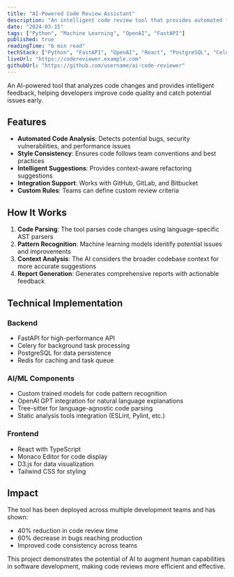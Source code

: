 ```yaml
---
title: "AI-Powered Code Review Assistant"
description: "An intelligent code review tool that provides automated feedback and suggestions."
date: "2024-03-15"
tags: ["Python", "Machine Learning", "OpenAI", "FastAPI"]
published: true
readingTime: "6 min read"
techStack: ["Python", "FastAPI", "OpenAI", "React", "PostgreSQL", "Celery"]
liveUrl: "https://codereviewer.example.com"
githubUrl: "https://github.com/username/ai-code-reviewer"
---
```


An AI-powered tool that analyzes code changes and provides intelligent feedback, helping developers improve code quality and catch potential issues early.

## Features

- **Automated Code Analysis**: Detects potential bugs, security vulnerabilities, and performance issues
- **Style Consistency**: Ensures code follows team conventions and best practices
- **Intelligent Suggestions**: Provides context-aware refactoring suggestions
- **Integration Support**: Works with GitHub, GitLab, and Bitbucket
- **Custom Rules**: Teams can define custom review criteria

## How It Works

1. **Code Parsing**: The tool parses code changes using language-specific AST parsers
2. **Pattern Recognition**: Machine learning models identify potential issues and improvements
3. **Context Analysis**: The AI considers the broader codebase context for more accurate suggestions
4. **Report Generation**: Generates comprehensive reports with actionable feedback

## Technical Implementation

### Backend
- FastAPI for high-performance API
- Celery for background task processing
- PostgreSQL for data persistence
- Redis for caching and task queue

### AI/ML Components
- Custom trained models for code pattern recognition
- OpenAI GPT integration for natural language explanations
- Tree-sitter for language-agnostic code parsing
- Static analysis tools integration (ESLint, Pylint, etc.)

### Frontend
- React with TypeScript
- Monaco Editor for code display
- D3.js for data visualization
- Tailwind CSS for styling

## Impact

The tool has been deployed across multiple development teams and has shown:
- 40% reduction in code review time
- 60% decrease in bugs reaching production
- Improved code consistency across teams

This project demonstrates the potential of AI to augment human capabilities in software development, making code reviews more efficient and effective.
